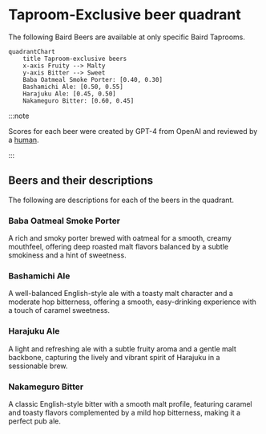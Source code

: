 # Taproom-Exclusive beer quadrant

The following Baird Beers are available at only specific Baird Taprooms.

```mermaid
quadrantChart
    title Taproom-exclusive beers
    x-axis Fruity --> Malty
    y-axis Bitter --> Sweet
    Baba Oatmeal Smoke Porter: [0.40, 0.30]
    Bashamichi Ale: [0.50, 0.55]
    Harajuku Ale: [0.45, 0.50]
    Nakameguro Bitter: [0.60, 0.45]
```

:::note

Scores for each beer were created by GPT-4 from OpenAI and reviewed by a [human](https://github.com/josh-wong).

:::

## Beers and their descriptions

The following are descriptions for each of the beers in the quadrant.

### Baba Oatmeal Smoke Porter

A rich and smoky porter brewed with oatmeal for a smooth, creamy mouthfeel, offering deep roasted malt flavors balanced by a subtle smokiness and a hint of sweetness.

### Bashamichi Ale

A well-balanced English-style ale with a toasty malt character and a moderate hop bitterness, offering a smooth, easy-drinking experience with a touch of caramel sweetness.

### Harajuku Ale

A light and refreshing ale with a subtle fruity aroma and a gentle malt backbone, capturing the lively and vibrant spirit of Harajuku in a sessionable brew.

### Nakameguro Bitter

A classic English-style bitter with a smooth malt profile, featuring caramel and toasty flavors complemented by a mild hop bitterness, making it a perfect pub ale.
